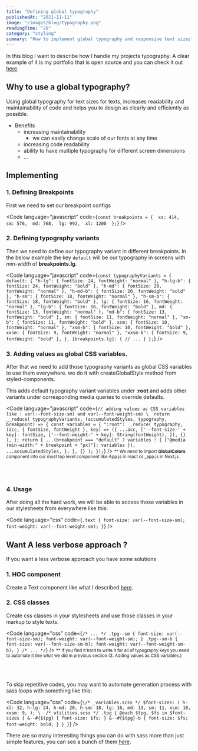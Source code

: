 ```yaml
---
title: "Defining global typography"
publishedAt: "2021-11-11"
image: "/images/blog/typography.png"
readingTime: "20"
category: "styling"
summary: "How to implement global typography and responsive text sizes?"
---
```


In this blog I want to describe how I handle my projects typography.
A clear example of it is my portfolio that is open source and you can check it out [here](https://github.com/miladMAPS/portfolio).

## Why to use a global typography?

Using global typography for text sizes for texts, increases readability and maintainability of code and helps you to design as clearly and efficiently as possible.

- Benefits
  - increasing maintainability
    - we can easily change scale of our fonts at any time
  - increasing code readability
  - ability to have multiple typography for different screen dimensions
  - ...

## Implementing

### 1. Defining Breakpoints

First we need to set our breakpoint configs

<Code
  language="javascript"
  code={`const breakpoints = { 
  xs: 414, 
  sm: 576, 
  md: 768, 
  lg: 992, 
  xl: 1200 
};`}
/>

### 2. Defining typography variants

Then we need to define our typography variant in different breakpoints.
In the below example the key `default` will be our typography in screens with _min-width_ of **breakpoints.lg**.

<Code
  language="javascript"
  code={`const typographyVariants = {
  default: {
    "h-lg": { fontSize: 24, fontWeight: "normal" },
    "h-lg-b": { fontSize: 24, fontWeight: "bold" },
    "h-md": { fontSize: 20, fontWeight: "normal" },
    "h-md-b": { fontSize: 20, fontWeight: "bold" },
    "h-sm": { fontSize: 18, fontWeight: "normal" },
    "h-sm-b": { fontSize: 18, fontWeight: "bold" },
    lg: { fontSize: 16, fontWeight: "normal" },
    "lg-b": { fontSize: 16, fontWeight: "bold" },
    md: { fontSize: 13, fontWeight: "normal" },
    "md-b": { fontSize: 13, fontWeight: "bold" },
    sm: { fontSize: 11, fontWeight: "normal" },
    "sm-b": { fontSize: 11, fontWeight: "bold" },
    xsm: { fontSize: 10, fontWeight: "normal" },
    "xsm-b": { fontSize: 10, fontWeight: "bold" },
    xxsm: { fontSize: 9, fontWeight: "normal" },
    "xxsm-b": { fontSize: 9, fontWeight: "bold" },
  },
  [breakpoints.lg]: {
    // ...
  }
};`}
/>

### 3. Adding values as global CSS variables.

After that we need to add those typography variants as global CSS variables to use them everywhere.
we do it with createGlobalStyle method from styled-components.

This adds default typography variant variables under **:root** and adds other variants under corresponding media queries to override defaults.

<Code
  language="javascript"
  code={`// adding values as CSS variables like : var(--font-size-sm) and var(--font-weight-sm)
\ 
  return __reduce(
    typographyVariants,
    (accumulatedStyles, typography, breakpoint) => {
      const variables = {
        ":root": __reduce(
          typography,
          (acc, { fontSize, fontWeight }, key) => ({
            ...acc,
            ['--font-size-' + key]: fontSize,
            ['--font-weight-' + key]: String(fontWeight),
          }),
          {}
        ),
      };
      return {
        ...(breakpoint === "default"
          ? variables
          : { ["@media (min-width:" + breakpoint + "px)"]: variables }),
        ...accumulatedStyles,
      };
    },
    {}
  );
});`}
/>
<small>
  ** We need to import <strong>GlobalColors</strong> component into our most top
  level component like App.js in react or _app.js in Next.js.
</small>

<br />
<br />

### 4. Usage

After doing all the hard work, we will be able to access those variables in our stylesheets
from everywhere like this:

<Code
  language="css"
  code={`.text {
   font-size: var(--font-size-sm);
   font-weight: var(--font-weight-sm);
 }`}
/>

## Want A less verbose approach ?

If you want a less verbose approach you have some solutions

### 1. HOC component

Create a Text component like what I described [here](https://portfolio-mili.vercel.app/gists/Text).

### 2. CSS classes

Create css classes in your stylesheets and use those classes in your markup to style texts.

<Code
  language="css"
  code={`/* ... */
.tpg--sm {
  font-size: var(--font-size-sm);
  font-weight: var(--font-weight-sm);
}
.tpg--sm-b {
  font-size: var(--font-size-sm-b);
  font-weight: var(--font-weight-sm-b);
}
/* ... */`}
/>
<small>
  ** If you find it hard to write it for all of typography keys you need to
  automate it like what we did in previous section (3. Adding values as CSS
  variables.)
</small>

<br />
<br />

To skip repetitive codes, you may want to automate generation process with sass loops with something like this:

<Code
  language="css"
  code={`\/* _variables.scss */
$font-sizes: (
  h-xl: 32,
  h-lg: 24,
  h-md: 20,
  h-sm: 18,
  lg: 16,
  md: 13,
  sm: 11,
  xsm: 10,
  xxsm: 9,
);
\ 
/* utilities.scss */
.tpg {
  @each $tpg, $fs in $font-sizes {
    &--#{$tpg} {
      font-size: $fs;
    }
    &--#{$tpg}-b {
      font-size: $fs;
      font-weight: bold;
    }
  }
}`}
/>

There are so many interesting things you can do with sass more than just simple features, you can see a bunch of them [here](https://portfolio-mili.vercel.app/gists/sass).
